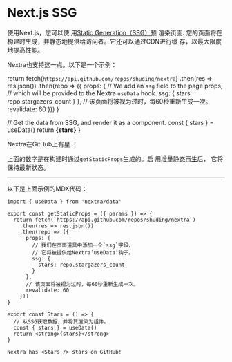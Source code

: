 # Next.js SSG

使用Next.js，您可以使
用[Static Generation（SSG）](https://nextjs.org/docs/basic-features/pages#static-generation-recommended)预
渲染页面. 您的页面将在构建时生成，并静态地提供给访问者。它还可以通过CDN进行缓
存，以最大限度地提高性能。

Nextra也支持这一点。以下是一个示例：


  return fetch(`https://api.github.com/repos/shuding/nextra`)
    .then(res => res.json())
    .then(repo => ({
      props: {
        // We add an `ssg` field to the page props,
        // which will be provided to the Nextra `useData` hook.
        ssg: {
          stars: repo.stargazers_count
        }
      },
      // 该页面将被视为过时，每60秒重新生成一次。
      revalidate: 60
    }))
}

  // Get the data from SSG, and render it as a component.
  const { stars } = useData()
  return <strong>{stars}</strong>
}

<div className="mt-6 rounded-xl border border-gray-200 p-4 dark:border-gray-900">
  Nextra在GitHub上有星
  <Stars /> ！
</div>

上面的数字是在构建时通过`getStaticProps`生成的。启
用[增量静态再生](https://nextjs.org/docs/basic-features/data-fetching#incremental-static-regeneration)后，
它将保持最新状态。

---

以下是上面示例的MDX代码：

```mdx
import { useData } from 'nextra/data'

export const getStaticProps = ({ params }) => {
  return fetch(`https://api.github.com/repos/shuding/nextra`)
    .then(res => res.json())
    .then(repo => ({
      props: {
        // 我们在页面道具中添加一个`ssg`字段，
        // 它将被提供给Nextra‘useData’钩子。
        ssg: {
          stars: repo.stargazers_count
        }
      },
      // 该页面将被视为过时，每60秒重新生成一次。
      revalidate: 60
    }))
}

export const Stars = () => {
  // 从SSG获取数据，并将其渲染为组件。
  const { stars } = useData()
  return <strong>{stars}</strong>
}

Nextra has <Stars /> stars on GitHub!
```

